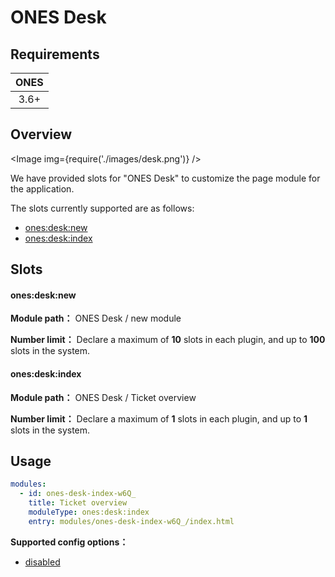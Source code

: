 # ONES Desk


## Requirements

| **ONES** |
| :------: |
|   3.6+   |

## Overview

<Image img={require('./images/desk.png')} />

We have provided slots for "ONES Desk" to customize the page module for the application.

The slots currently supported are as follows:

- [ones:desk:new](#onesdesknew)
- [ones:desk:index](#onesdeskindex)

## Slots

#### ones:desk:new

**Module path：** ONES Desk / new module

**Number limit：** Declare a maximum of **10** slots in each plugin, and up to **100** slots in the system.

#### ones:desk:index

**Module path：** ONES Desk / Ticket overview

**Number limit：** Declare a maximum of **1** slots in each plugin, and up to **1** slots in the system.

## Usage

```yaml
modules:
  - id: ones-desk-index-w6Q_
    title: Ticket overview
    moduleType: ones:desk:index
    entry: modules/ones-desk-index-w6Q_/index.html
```

**Supported config options：**

- [disabled](../../../../reference/config/plugin.md#disabled)
